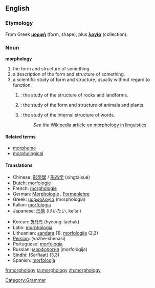==English==
[[Category:Grammar]]
===Etymology===
From Greek '''[[μορφή]]''' (form, shape), plus '''[[λογία]]''' (collection).

===Noun===
'''morphology'''

#the form and structure of something.
#a description of the form and structure of something.
#a scientific study of form and structure, usually without regard to function.
##{{geology}}: the study of the structure of rocks and landforms.
##{{biology}}: the study of the form and structure of animals and plants.
##{{linguistics}}: the study of the internal structure of words. 
##:''See the'' [[w:morphology (linguistics)| Wikipedia article on morphology in linguistics]].

====Related terms====
*[[morpheme]]
*[[morphological]]

==== Translations ====
{{top}}
*Chinese: [[形態學]] / [[形态学]] (xíngtàixué)
*Dutch: [[morfologie]] {{f}}
*French: [[morphologie]] {{f}}
*German: [[Morphologie]] {{f}}, [[Formenlehre]] {{f}}
*Greek: [[μορφολογία]] (morphología) {{f}}
*Italian: [[morfologia]] {{f}}
*Japanese: [[形態]] (けいたい, keitai)
{{mid}}
*Korean: [[형태학]] (hyeong-taehak)
*Latin: [[morphologia]]
*Lithuanian: [[sandara]] {{f}} (1), [[morfologija]] {{f}} (2,3)
*[[Persian]]: {{FAchar|[[واژهشناسی]]}} (vazhe-shenasi)
*Portuguese: [[morfologia]] {{f}}
*Russian: [[морфология]] (morfológija) {{f}}
*[[Sindhi]]: {{SDchar|[[صرفيات]]}} (Sarfiaat) {{f}} (3,3) 
*Spanish: [[morfología]] {{f}}
{{bottom}}

[[fr:morphology]]
[[ta:morphology]]
[[zh:morphology]]